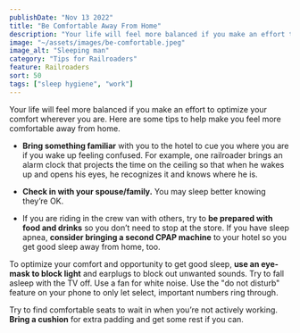 ```yaml
---
publishDate: "Nov 13 2022"
title: "Be Comfortable Away From Home"
description: "Your life will feel more balanced if you make an effort to optimize your comfort wherever you are. Here are some tips to help make you feel more comfortable away from home."
image: "~/assets/images/be-comfortable.jpeg"
image_alt: "Sleeping man"
category: "Tips for Railroaders"
feature: Railroaders
sort: 50
tags: ["sleep hygiene", "work"]
---
```


Your life will feel more balanced if you make an effort to optimize your comfort wherever you are. Here are some tips to help make you feel more comfortable away from home.

- **Bring something familiar** with you to the hotel to cue you where you are if you wake up feeling confused. For example, one railroader brings an alarm clock that projects the time on the ceiling so that when he wakes up and opens his eyes, he recognizes it and knows where he is.

- **Check in with your spouse/family.** You may sleep better knowing they’re OK.

- If you are riding in the crew van with others, try to **be prepared with food and drinks** so you don’t need to stop at the store. If you have sleep apnea, **consider bringing a second CPAP machine** to your hotel so you get good sleep away from home, too.

To optimize your comfort and opportunity to get good sleep, **use an eye-mask to block light** and earplugs to block out unwanted sounds. Try to fall asleep with the TV off. Use a fan for white noise. Use the "do not disturb" feature on your phone to only let select, important numbers ring through.

Try to find comfortable seats to wait in when you’re not actively working. **Bring a cushion** for extra padding and get some rest if you can.


